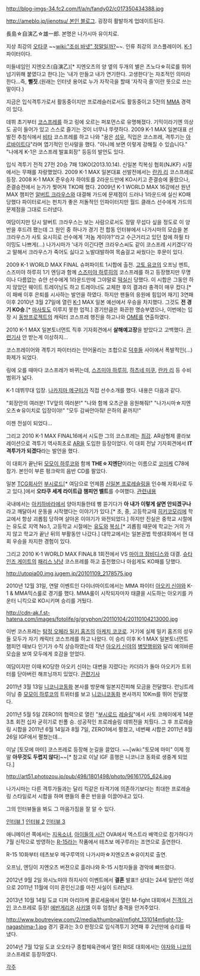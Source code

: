 http://blog-imgs-34.fc2.com/f/a/n/fandy02/c017350434388.jpg

[[http://ameblo.jp/jienotsu/ 본인 블로그]]. 굉장히 활발하게 업데이트된다.

長島☆自演乙☆雄一郎. 본명은 나가시마 유이치로.

지상 최강의 [[오타쿠]] ~~[[wiki:"조쉬 바넷" 정말일까?]]~~. 인류 최강의 코스플레이어. [[K-1]] 파이터이다. 

미들네임인 지엔오츠(自演乙)[* 지엔오츠의 양 옆의 두개의 별은 츠노다☆히로를 뛰어 넘기위해 붙였다고 한다.]는 '내가 만들고 내가 연기한다. 고생한다'는 자조적인 의미라 한다...즉, '''뻘짓'''.(원래는 인터넷 용어로 누가 자작극을 할때 '자작극 즐'이란 뜻으로 쓰는 말이다.)

지금은 입식격투가로서 활동중이지만 프로레슬러로서도 활동중이고 5전의 [[MMA]] 경력이 있다.

데뷔 초기부터 [[코스프레]]를 하고 링에 오르는 퍼포먼스로 유명해졌다. 기믹이라기엔 의상도 공이 들어가 있고 스스로 즐기는 것이 너무나 뚜렷하다. 2009 K-1 MAX 일본대표 선발전 추첨식에서 [[비타]] 코스프레를 하고 나와 "꿈은 [[성우]], 직업은 코스프레, 격투기는 [[아르바이트]]다"라며 엽기적인 인사말을 했다. "아니메 보면 이렇게 강해질 수 있습니다." "나에게 K-1은 코스프레 발표회장" 등등의 발언도 있다.

입식 격투기 전적 27전 20승 7패 13KO(2013.10.14). 신일본 킥복싱 협회(NJKF) 시절에서는 무패를 자랑했었다. 2009 K-1 MAX 일본대표 선발전에서는 [[란카 리]] 코스프레로 등장. 2008 K-1 MAX 준우승자 하야토를 2라운드만에 KO시키고 준결승에 올랐으나, 준결승전에서 눈가가 찢어져 TKO패 했다. 2009년 K-1 WORLD MAX 16강에선 원년 MAX 챔피언 [[알버트 크라우스]]와 대결해 가드에 문제점이 드러나 1라운드에 실신 KO패 당했다 파이터로서는 펀치가 좋은 저돌적인 인파이터지만 월드 클래스 선수에게 가드의 문제점을 그대로 드러냈다. 

여담이지만 당시 알버트 크라우스는 보는 사람으로서도 정말 무섭다 싶을 정도로 이 양반을 후드려 팼는데 그 원인 중 하나가 경기 전 합동 인터뷰에서 나가시마의 모습을 본 크라우스가 사토 요시히로 선수에게 '저놈 게이야?'라고 수근거리고 있던 참에 하필 타이밍도 나쁘게(...) 나가시마가 '내가 이긴다면 크라우스씨도 같이 코스프레 시키겠다'라고 말해서 크라우스가 죽어도 싫다고 노발대발하여 목숨걸고 싸웠다는 후문이 있다.

2009 K-1 WORLD MAX FINAL 슈퍼파이트 1시합에 출전. [[고토 유코]]의 오프닝 멘트, 스즈미야 하루히 1기 엔딩과 함께 [[스즈미야 하루히]]의 코스프레를 하고 등장했지만 무명이나 다름없는 슈얀 선수에게 1라운드만에 그야말로 [[떡실신]] 당했다. 이 시합은 그동안 하지 않았던 웨이트 트레이닝도 하고 트레이너도 교체한 후의 결과라 충격이 매우 컸다.[* 이 패배 이후 은퇴를 시사하는 발언을 하였다. 하지만 팬들의 응원에 힘입어 재기] 3연패 이후 2010년 3월 27일에 열린 [[K-1]] MAX 일본 예선에서 우승을 차지했다. 그것도 '''전 경기 KO승'''.[* [[마사토]]도 이루지 못한 업적.] 경기만큼은 화끈한 명승부였으나, 이번에는 입장 시 [[동방프로젝트]]의 캐릭터 코스프레 행진을 하고나와 [[OME]]를 연출하였다. {{{#!html

<iframe width="560" height="315" src="//www.youtube.com/embed/cYS-MCYbIlY?rel=0" frameborder="0" allowfullscreen></iframe>}}}

2010 K-1 MAX 일본토너먼트 직후 기자회견에서 '''살해예고장'''을 받았다고 고백했다. [http://news.naver.com/main/read.nhn?mode=LSD&mid=sec&sid1=107&oid=117&aid=0002066136 관련기사] 안 받는게 이상하지...

코스프레이어와 격투기 파이터라는 안어울리는 조합으로 [[덕후]]들 사이에서 폭발적인(...) 화제가 되었다. 

링에 오를 때마다 코스프레가 바뀌는데, [[스즈미야 하루히]], [[하츠네 미쿠]], [[란카 리]] 등 수비범위가 넓다. 

{{{#!html
<iframe width="640" height="480" src="//www.youtube.com/embed/0uGlbgcuVhI" frameborder="0" allowfullscreen></iframe>
}}}

K-1 데뷔무대 입장. [[나카지마 메구미]]가 직접 선수소개를 했다. 내용은 다음과 같다.

"회장안의 여러분! TV앞의 여러분!"
"나와 함께 오츠군을 응원해줘!"
"나가시마☆지엔오츠☆유이치로 입장이야!"
"모두 감싸안아줘! 은하의 끝까지!" 

이젠 전설이 되었다...

그리고 2010 K-1 MAX FINAL16에서 시도한 그의 코스프레는 [http://gbring.com/sokuho/news/2009_10/1023_k-1max.htm 최강].
{{{#!html
<object classid='clsid:d27cdb6e-ae6d-11cf-96b8-444553540000' codebase='http://download.macromedia.com/pub/shockwave/cabs/flash/swflash.cab#version=9,0,0,0'  id='NFPlayer62593' width='500' height='408'><param name='movie' value='http://serviceapi.nmv.naver.com/flash/NFPlayer.swf?vid=A5207E69A92992F74A6B528E2FCBA8005B17&outKey=V12106ad7c848e496e3c283a0837f1a16832dc524311dd3db764783a0837f1a16832d' /><param name='wmode' value='transparent' /><param name='allowScriptAccess' value='always' /><param name='allowFullScreen' value='true' /><embed src='http://serviceapi.nmv.naver.com/flash/NFPlayer.swf?vid=A5207E69A92992F74A6B528E2FCBA8005B17&outKey=V12106ad7c848e496e3c283a0837f1a16832dc524311dd3db764783a0837f1a16832d' wmode='transparent' width='500' height='408' allowScriptAccess='always' name='NFPlayer62593' id='NFPlayer62593' allowFullScreen='true' type='application/x-shockwave-flash' /></object>
}}}
AR삼형제 콜라보레이션으로 격투기 역사최초로 [[AR]]을 도입한 등장이었다. 이 대회 전날 기자회견에서 '''IT 격투가가 되겠다'''라는 발언을 했다.

이 대회가 끝난뒤 [[모모이 하루코]]와 함께 '''THE☆지엔단'''이라는 이름으로 [[코미케]] C78에 참가. 본인이 부른 펑크락의 음반 CD를 팔았다.

일본 [[TCG]]회사인 [[부시로드]][* 여담으로 언제쯤 [[신일본 프로레슬링]]을 인수해 자회사로 두고 있다.]에서 '''오타쿠 세계 라이트급 챔피언 벨트'''를 수여했다. [http://kodoku21.blog83.fc2.com/blog-entry-703.html 관련내용]

국내에서는 [[아키하바라]]에서 양아치들한테 삥 뜯기다가 '''아 내가 이렇게 살면 안되겠구나'''라고 깨달아서 운동을 시작했다는 이야기가 있다.[* 초, 중, 고등학교때 [[히키코모리]]에 학교에서 항상 괴롭힘 당하며 살아온 이야기가 와전되었다.] 하지만 진실은 중학교 시절에는 유도로 지역 No.1, 고등학교 시절에는 [[유도]]와 [[복싱]],[* 괴롭힘 때문에 학교는 거의 가지 않고 학교가 끝난 뒤의 부활동만 나갔다.] 대학교에서는 일본권법 학생대회에서 현 대회 우승을 차지한 경험이 있다. 

그리고 2010 K-1 WORLD MAX FINAL8 1회전에서 VS [[마이크 잠비디스]]와 대결. [[슈타인즈 게이트]]의 [[패리스 냥냥]] 코스프레를 하고 출전했으나 아쉽게도 KO패를 당했다. 

http://utopia00.img.jugem.jp/20101109_2178575.jpg

2010년 12월 31일, 연말 이벤트인 다이너마이트에서는 MMA 파이터 [[아오키 신야]]와 K-1 & MMA믹스룰로 경기를 했다. MMA룰이 시작되자마자 태클을 시도하는 아오키를 카운터 니킥으로 KO시키며 승리를 거뒀다. 

http://cdn-ak.f.st-hatena.com/images/fotolife/g/gryphon/20110104/20110104213000.jpg

이번 코스프레는 [[탐정 오페라 밀키 홈즈]]의 [[아케치 코코로]]. 거기에 실제 밀키 홈즈의 성우들 모두가 자기 캐릭터 코스프레를 하고 나왔다. 
이 승리 이후 K-1 MAX 일본토너먼트 챔피언 때보다 인기가 수직 상승하였는데 작년 [[아오키 신야]]의 [[병맛]]행위와 달리 예의바른 모습을 보여 모두에게 호감을 얻었다. 

여담이지만 이때 KO당한 아오키 신야는 대변을 지렸다는 카더라가 돌아 아오키가 트위터를 닫아버린 해프닝까지 있었다. [http://news.naver.com/main/read.nhn?mode=LSD&mid=sec&sid1=107&oid=275&aid=0000024933 관련기사]

2011년 3월 13일 [[니코니코동화]] 본사를 방문해 일본지진피해 모금을 전달했다. 런닝트레이닝 중 [[모모이 하루코]]의 트위터를 보고 [[니코니코동화]] 본사까지 10Km를 뛰어 전달했다.

2011년 5월 5일 ZERO1의 협력으로 열린 "[[부시로드]] [[레슬링]]"에서 사토 코헤이에게 14분 3초 회전 십자 굳히기로 핀폴 승. 성공적인 프로레슬링 데뷔전을 치뤘다. 그 후 프로레슬링 시합을 2011년 6월 14일과 8월 7일, ZERO1에서 펼쳤고, 네번째 시합은 2011년 8월 26일 IGF에서 펼쳤는데...

이날 [토모에 마미] 코스프레로 등장해 눈길을 끌었다. ~~[wiki:"토모에 마미" 이제 정말 '''아무것도 두렵지 않다''']~~[* 참고로 이날 IGF 흥행은 니코니코 동화로 생중계 되었다.]

http://art51.photozou.jp/pub/498/1801498/photo/96161705_624.jpg

나가시마는 다른 격투가들과는 달리 킥같은 타격기에 의존하기보다는 최대한 프로레슬링 스타일로서 시합을 하며 팬들의 좋은 반응을 이끌어내고 있다.

그의 인터뷰들을 봐도 그 마음가짐을 잘 알 수 있다.

[http://kkjzato.egloos.com/2791805 인터뷰 1]
[http://kkjzato.egloos.com/2812260 인터뷰 2]
[http://kkjzato.egloos.com/2836618 인터뷰 3]

애니메이션 쪽에서는 [[지옥소녀]], [[아이들의 시간]] OVA에서 엑스트라 배역으로 참가하다가 7월 신작으로 방영하는 [[R-15]]라는 작품에서 테츠보 메구루라는 조연으로 출연한다.

R-15 10화부터 테츠보우 메구루역의 나가시마☆지엔오츠☆유이치로 출연.

오프닝, 엔딩이 지엔오츠 버젼으로 흘러나와 R-15 시청자들을 경악에 빠뜨렸다.

{{{#!html
<object classid='clsid:d27cdb6e-ae6d-11cf-96b8-444553540000' codebase='http://download.macromedia.com/pub/shockwave/cabs/flash/swflash.cab#version=9,0,0,0'  id='NFPlayer50482' width='500' height='408'><param name='movie' value='http://serviceapi.nmv.naver.com/flash/NFPlayer.swf?vid=0A780CBB8070EDE4AF0720B7933A170CBA14&outKey=V123dd0569731004180f532f3ea19a71ee2a6c34e9e9b8ca23fc332f3ea19a71ee2a6' /><param name='wmode' value='transparent' /><param name='allowScriptAccess' value='always' /><param name='allowFullScreen' value='true' /><embed src='http://serviceapi.nmv.naver.com/flash/NFPlayer.swf?vid=0A780CBB8070EDE4AF0720B7933A170CBA14&outKey=V123dd0569731004180f532f3ea19a71ee2a6c34e9e9b8ca23fc332f3ea19a71ee2a6' wmode='transparent' width='500' height='408' allowScriptAccess='always' name='NFPlayer50482' id='NFPlayer50482' allowFullScreen='true' type='application/x-shockwave-flash' /></object>
}}}

2012년 9월 2일 와시노미야 하지사이 이벤트에서 '''결혼''' 발표!! 상대는 24세 일반인 여성으로 2011년 11월에 이미 혼인신고를 마친 사실이 드러났다.

2013년 10월 14일 도쿄 디퍼 아리아케 콜로세움에서 열린 M-fight 대회에서 [[진격의 거인]] 코스프레로 등장! [[에반게리온]] [[사키엘]] 이후 엄청난 충격을 안겨주었다.

http://www.boutreview.com/2/media/thumbnail/mfight_131014mfight-13-nagashima-1.jpg
경기 결과는 3:0 판정으로 입식격투기 3연패 후 2년만에 승리를 따냈다.

2014년 7월 12일 도쿄 오오타구 종합체육관에서 열린 RISE 대회에서는 [[야자와 니코]]의 코스프레로 등장하였다.

{{{#!html
<object width="560" height="315"><param name="movie" value="//www.youtube.com/v/dcjZFSjvNQk?version=3&amp;hl=ko_KR&amp;rel=0"></param><param name="allowFullScreen" value="true"></param><param name="allowscriptaccess" value="always"></param><embed src="//www.youtube.com/v/dcjZFSjvNQk?version=3&amp;hl=ko_KR&amp;rel=0" type="application/x-shockwave-flash" width="560" height="315" allowscriptaccess="always" allowfullscreen="true"></embed></object>
}}}

[[각주]]
